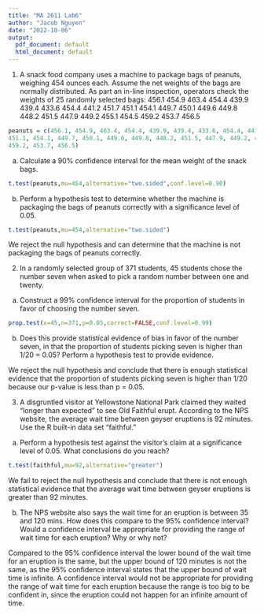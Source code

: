 ```yaml
---
title: "MA 2611 Lab6"
author: "Jacob Nguyen"
date: "2022-10-06"
output:
  pdf_document: default
  html_document: default
---
```

1. A snack food company uses a machine to package bags of peanuts, weighing 454 
ounces each. Assume the net weights of the bags are normally distributed. As part 
an in-line inspection, operators check the weights of 25 randomly selected bags: 
456.1 454.9 463.4 454.4 439.9 439.4 433.6 454.4 441.2 451.7 451.1 454.1 449.7 
450.1 449.6 449.8 448.2 451.5 447.9 449.2 455.1 454.5 459.2 453.7 456.5
```r
peanuts = c(456.1, 454.9, 463.4, 454.4, 439.9, 439.4, 433.6, 454.4, 441.2, 451.7, 
451.1, 454.1, 449.7, 450.1, 449.6, 449.8, 448.2, 451.5, 447.9, 449.2, 455.1, 454.5,
459.2, 453.7, 456.5)
```

a. Calculate a 90% confidence interval for the mean weight of the snack bags.
```r
t.test(peanuts,mu=454,alternative="two.sided",conf.level=0.90) 
```

b. Perform a hypothesis test to determine whether the machine is packaging 
the bags of peanuts correctly with a significance level of 0.05.   
```r
t.test(peanuts,mu=454,alternative="two.sided")
```
We reject the null hypothesis and can determine that the machine is not packaging the bags of peanuts correctly.
 
2. In a randomly selected group of 371 students, 45 students chose the number seven 
when asked to pick a random number between one and twenty.

a. Construct a 99% confidence interval for the proportion of students in favor 
of choosing the number seven.
```r
prop.test(x=45,n=371,p=0.05,correct=FALSE,conf.level=0.99)
```

b. Does this provide statistical evidence of bias in favor of the number seven, 
in that the proportion of students picking seven is higher than 1/20 = 0.05? 
Perform a hypothesis test to provide evidence.  
  
We  reject the null hypothesis and conclude that there is enough statistical evidence that the proportion of students picking seven is higher than 1/20 because our p-value is less than p = 0.05.

3. A disgruntled visitor at Yellowstone National Park claimed they waited “longer than 
expected” to see Old Faithful erupt. According to the NPS website, the average wait 
time between geyser eruptions is 92 minutes. Use the R built-in data set “faithful.” 

a. Perform a hypothesis test against the visitor’s claim at a significance level 
of 0.05. What conclusions do you reach?
```r
t.test(faithful,mu=92,alternative="greater") 
```
We fail to reject the null hypothesis and conclude that there is not enough statistical evidence that the average wait time between geyser eruptions is greater than 92 minutes.

b. The NPS website also says the wait time for an eruption is between 35 and 
120 mins. How does this compare to the 95% confidence interval? Would a 
confidence interval be appropriate for providing the range of wait time for 
each eruption? Why or why not?  
  
Compared to the 95% confidence interval the lower bound of the wait time for an eruption is the same, but the upper bound of 120 minutes is not the same, as the 95% confidence interval states that the upper bound of wait time is infinite. A confidence interval would not be appropriate for providing the range of wait time for each eruption because the range is too big to be confident in, since the eruption could not happen for an infinite amount of time.
